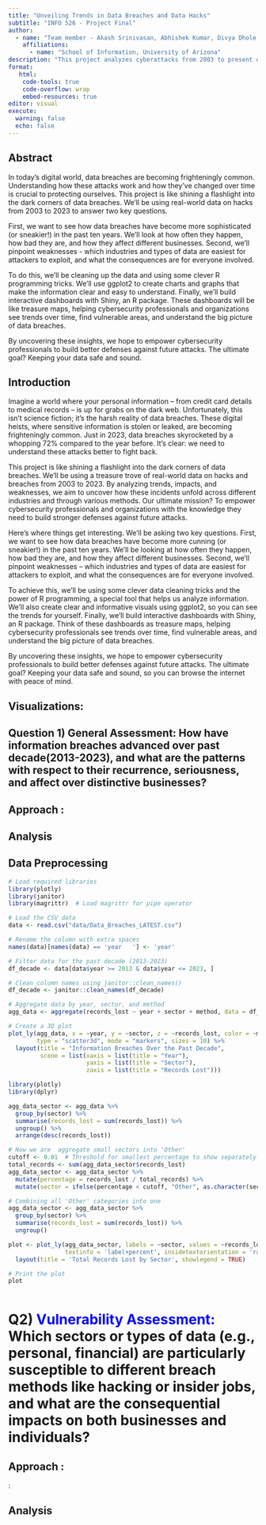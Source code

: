 ```yaml
---
title: "Unveiling Trends in Data Breaches and Data Hacks"
subtitle: "INFO 526 - Project Final"
author: 
  - name: "Team member - Akash Srinivasan, Abhishek Kumar, Divya Dhole, Noureen Mithaigar, Gowtham Theeda, Lakshmi Neharika Anchula"
    affiliations:
      - name: "School of Information, University of Arizona"
description: "This project analyzes cyberattacks from 2003 to present day to uncover evolving trends. By pinpointing the most prevalent attack methods and targeted industries, we hope to empower proactive security measures and stay a step ahead of cybercriminals, ultimately creating a safer digital landscape."
format:
   html:
    code-tools: true
    code-overflow: wrap
    embed-resources: true
editor: visual
execute:
  warning: false
  echo: false
---
```


## Abstract

In today's digital world, data breaches are becoming frighteningly common. Understanding how these attacks work and how they've changed over time is crucial to protecting ourselves. This project is like shining a flashlight into the dark corners of data breaches. We'll be using real-world data on hacks from 2003 to 2023 to answer two key questions.

First, we want to see how data breaches have become more sophisticated (or sneakier!) in the past ten years. We'll look at how often they happen, how bad they are, and how they affect different businesses. Second, we'll pinpoint weaknesses - which industries and types of data are easiest for attackers to exploit, and what the consequences are for everyone involved.

To do this, we'll be cleaning up the data and using some clever R programming tricks. We'll use ggplot2 to create charts and graphs that make the information clear and easy to understand. Finally, we'll build interactive dashboards with Shiny, an R package. These dashboards will be like treasure maps, helping cybersecurity professionals and organizations see trends over time, find vulnerable areas, and understand the big picture of data breaches.

By uncovering these insights, we hope to empower cybersecurity professionals to build better defenses against future attacks. The ultimate goal? Keeping your data safe and sound.

## **Introduction**

Imagine a world where your personal information – from credit card details to medical records – is up for grabs on the dark web. Unfortunately, this isn't science fiction; it's the harsh reality of data breaches. These digital heists, where sensitive information is stolen or leaked, are becoming frighteningly common. Just in 2023, data breaches skyrocketed by a whopping 72% compared to the year before. It's clear: we need to understand these attacks better to fight back.

This project is like shining a flashlight into the dark corners of data breaches. We'll be using a treasure trove of real-world data on hacks and breaches from 2003 to 2023. By analyzing trends, impacts, and weaknesses, we aim to uncover how these incidents unfold across different industries and through various methods. Our ultimate mission? To empower cybersecurity professionals and organizations with the knowledge they need to build stronger defenses against future attacks.

Here's where things get interesting. We'll be asking two key questions. First, we want to see how data breaches have become more cunning (or sneakier!) in the past ten years. We'll be looking at how often they happen, how bad they are, and how they affect different businesses. Second, we'll pinpoint weaknesses – which industries and types of data are easiest for attackers to exploit, and what the consequences are for everyone involved.

To achieve this, we'll be using some clever data cleaning tricks and the power of R programming, a special tool that helps us analyze information. We'll also create clear and informative visuals using ggplot2, so you can see the trends for yourself. Finally, we'll build interactive dashboards with Shiny, an R package. Think of these dashboards as treasure maps, helping cybersecurity professionals see trends over time, find vulnerable areas, and understand the big picture of data breaches.

By uncovering these insights, we hope to empower cybersecurity professionals to build better defenses against future attacks. The ultimate goal? Keeping your data safe and sound, so you can browse the internet with peace of mind.

## **Visualizations:**

## **Question** 1) General Assessment: How have information breaches advanced over past decade(2013-2023), and what are the patterns with respect to their recurrence, seriousness, and affect over distinctive businesses?

## Approach :

## Analysis

## **Data** Preprocessing

```r
# Load required libraries
library(plotly)
library(janitor)
library(magrittr)  # Load magrittr for pipe operator

# Load the CSV data
data <- read.csv("data/Data_Breaches_LATEST.csv")

# Rename the column with extra spaces
names(data)[names(data) == 'year   '] <- 'year'

# Filter data for the past decade (2013-2023)
df_decade <- data[data$year >= 2013 & data$year <= 2023, ]

# Clean column names using janitor::clean_names()
df_decade <- janitor::clean_names(df_decade)

# Aggregate data by year, sector, and method
agg_data <- aggregate(records_lost ~ year + sector + method, data = df_decade, FUN = sum)

# Create a 3D plot
plot_ly(agg_data, x = ~year, y = ~sector, z = ~records_lost, color = ~method,
        type = "scatter3d", mode = "markers", sizes = 10) %>%
  layout(title = "Information Breaches Over the Past Decade",
         scene = list(xaxis = list(title = "Year"),
                      yaxis = list(title = "Sector"),
                      zaxis = list(title = "Records Lost")))

```





```r
library(plotly)
library(dplyr)

agg_data_sector <- agg_data %>%
  group_by(sector) %>%
  summarise(records_lost = sum(records_lost)) %>%
  ungroup() %>%
  arrange(desc(records_lost))

# Now we are  aggregate small sectors into 'Other'
cutoff <- 0.01  # Threshold for smallest percentage to show separately
total_records <- sum(agg_data_sector$records_lost)
agg_data_sector <- agg_data_sector %>%
  mutate(percentage = records_lost / total_records) %>%
  mutate(sector = ifelse(percentage < cutoff, "Other", as.character(sector)))

# Combining all 'Other' categories into one
agg_data_sector <- agg_data_sector %>%
  group_by(sector) %>%
  summarise(records_lost = sum(records_lost)) %>%
  ungroup()

plot <- plot_ly(agg_data_sector, labels = ~sector, values = ~records_lost, type = 'pie',
                textinfo = 'label+percent', insidetextorientation = 'radial') %>%
  layout(title = 'Total Records Lost by Sector', showlegend = TRUE)

# Print the plot
plot
```
```r

```


# Q2) [Vulnerability Assessment:]{style="color:blue;"} Which sectors or types of data (e.g., personal, financial) are particularly susceptible to different breach methods like hacking or insider jobs, and what are the consequential impacts on both businesses and individuals?

## Approach :

:

## Analysis
